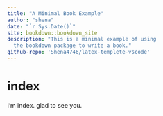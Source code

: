 ```yaml
---
title: "A Minimal Book Example"
author: "shena"
date: "`r Sys.Date()`"
site: bookdown::bookdown_site
description: "This is a minimal example of using
  the bookdown package to write a book."
github-repo: 'Shena4746/latex-templete-vscode'
---
```


# index 
I'm index. glad to see you.